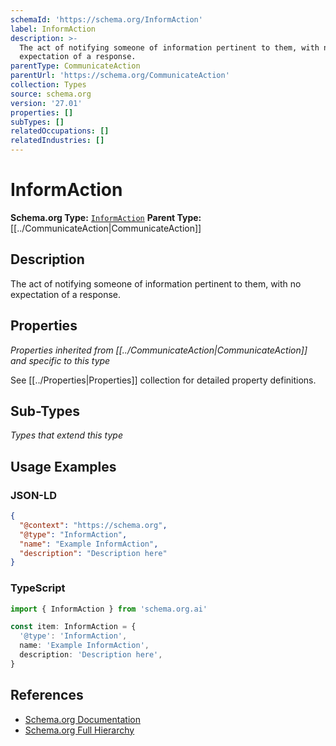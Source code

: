 ```yaml
---
schemaId: 'https://schema.org/InformAction'
label: InformAction
description: >-
  The act of notifying someone of information pertinent to them, with no
  expectation of a response.
parentType: CommunicateAction
parentUrl: 'https://schema.org/CommunicateAction'
collection: Types
source: schema.org
version: '27.01'
properties: []
subTypes: []
relatedOccupations: []
relatedIndustries: []
---
```

# InformAction

**Schema.org Type:** [`InformAction`](https://schema.org/InformAction)
**Parent Type:** [[../CommunicateAction|CommunicateAction]]

## Description

The act of notifying someone of information pertinent to them, with no expectation of a response.

## Properties

*Properties inherited from [[../CommunicateAction|CommunicateAction]] and specific to this type*

See [[../Properties|Properties]] collection for detailed property definitions.

## Sub-Types

*Types that extend this type*

## Usage Examples

### JSON-LD

```json
{
  "@context": "https://schema.org",
  "@type": "InformAction",
  "name": "Example InformAction",
  "description": "Description here"
}
```

### TypeScript

```typescript
import { InformAction } from 'schema.org.ai'

const item: InformAction = {
  '@type': 'InformAction',
  name: 'Example InformAction',
  description: 'Description here',
}
```

## References

- [Schema.org Documentation](https://schema.org/InformAction)
- [Schema.org Full Hierarchy](https://schema.org/docs/full.html)
